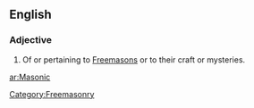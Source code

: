 {{see|masonic}}
==English==

===Adjective===
{{en-adj|-}}

#Of or pertaining to [[Freemason]]s or to their craft or mysteries.

[[Category:Freemasonry]]

[[ar:Masonic]]